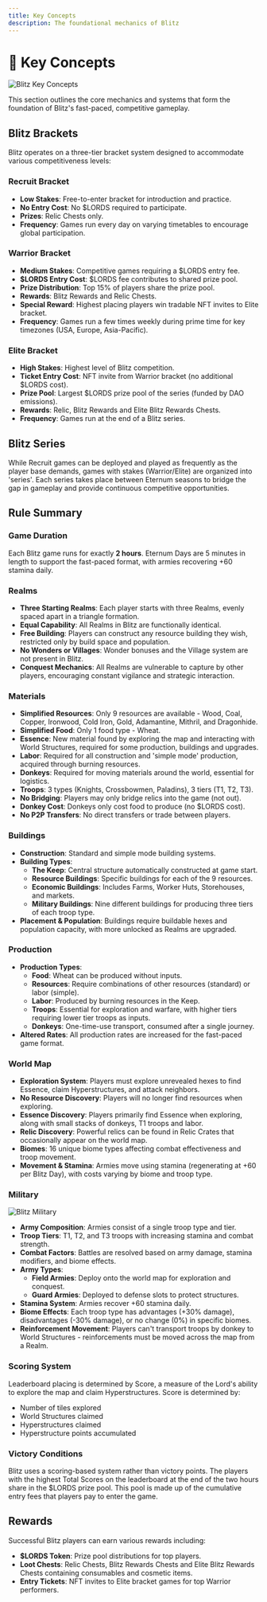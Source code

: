 ```yaml
---
title: Key Concepts
description: The foundational mechanics of Blitz
---
```


# 🔑 Key Concepts

<img src="/images/covers/07.png" alt="Blitz Key Concepts" className="w-full rounded-lg my-6" />

This section outlines the core mechanics and systems that form the foundation of Blitz's fast-paced, competitive gameplay.

## Blitz Brackets

Blitz operates on a three-tier bracket system designed to accommodate various competitiveness levels:

### Recruit Bracket
- **Low Stakes**: Free-to-enter bracket for introduction and practice.
- **No Entry Cost**: No $LORDS required to participate.
- **Prizes**: Relic Chests only.
- **Frequency**: Games run every day on varying timetables to encourage global participation.

### Warrior Bracket
- **Medium Stakes**: Competitive games requiring a $LORDS entry fee.
- **$LORDS Entry Cost**: $LORDS fee contributes to shared prize pool.
- **Prize Distribution**: Top 15% of players share the prize pool.
- **Rewards**: Blitz Rewards and Relic Chests.
- **Special Reward**: Highest placing players win tradable NFT invites to Elite bracket.
- **Frequency**: Games run a few times weekly during prime time for key timezones (USA, Europe, Asia-Pacific).

### Elite Bracket
- **High Stakes**: Highest level of Blitz competition.
- **Ticket Entry Cost**: NFT invite from Warrior bracket (no additional $LORDS cost).
- **Prize Pool**: Largest $LORDS prize pool of the series (funded by DAO emissions).
- **Rewards**: Relic, Blitz Rewards and Elite Blitz Rewards Chests.
- **Frequency**: Games run at the end of a Blitz series.

## Blitz Series

While Recruit games can be deployed and played as frequently as the player base demands, games with stakes (Warrior/Elite) are organized
into 'series'. Each series takes place between Eternum seasons to bridge the gap in gameplay and provide continuous competitive opportunities.

## Rule Summary

### Game Duration

Each Blitz game runs for exactly **2 hours**. Eternum Days are 5 minutes in length to support the fast-paced format, with armies recovering
+60 stamina daily.

### Realms

- **Three Starting Realms**: Each player starts with three Realms, evenly spaced apart in a triangle formation.
- **Equal Capability**: All Realms in Blitz are functionally identical.
- **Free Building**: Players can construct any resource building they wish, restricted only by build space and population.
- **No Wonders or Villages**: Wonder bonuses and the Village system are not present in Blitz.
- **Conquest Mechanics**: All Realms are vulnerable to capture by other players, encouraging constant vigilance and strategic interaction.

### Materials

- **Simplified Resources**: Only 9 resources are available - Wood, Coal, Copper, Ironwood, Cold Iron, Gold, Adamantine, Mithril, and Dragonhide.
- **Simplified Food**: Only 1 food type - Wheat.
- **Essence**: New material found by exploring the map and interacting with World Structures, required for some production, buildings and upgrades.
- **Labor**: Required for all construction and 'simple mode' production, acquired through burning resources.
- **Donkeys**: Required for moving materials around the world, essential for logistics.
- **Troops**: 3 types (Knights, Crossbowmen, Paladins), 3 tiers (T1, T2, T3).
- **No Bridging**: Players may only bridge relics into the game (not out).
- **Donkey Cost**: Donkeys only cost food to produce (no $LORDS cost).
- **No P2P Transfers**: No direct transfers or trade between players.

### Buildings

- **Construction**: Standard and simple mode building systems.
- **Building Types**:
  - **The Keep**: Central structure automatically constructed at game start.
  - **Resource Buildings**: Specific buildings for each of the 9 resources.
  - **Economic Buildings**: Includes Farms, Worker Huts, Storehouses, and markets.
  - **Military Buildings**: Nine different buildings for producing three tiers of each troop type.
- **Placement & Population**: Buildings require buildable hexes and population capacity, with more unlocked as Realms are upgraded.

### Production

- **Production Types**:
  - **Food**: Wheat can be produced without inputs.
  - **Resources**: Require combinations of other resources (standard) or labor (simple).
  - **Labor**: Produced by burning resources in the Keep.
  - **Troops**: Essential for exploration and warfare, with higher tiers requiring lower tier troops as inputs.
  - **Donkeys**: One-time-use transport, consumed after a single journey.
- **Altered Rates**: All production rates are increased for the fast-paced game format.

### World Map

- **Exploration System**: Players must explore unrevealed hexes to find Essence, claim Hyperstructures, and attack neighbors.
- **No Resource Discovery**: Players will no longer find resources when exploring.
- **Essence Discovery**: Players primarily find Essence when exploring, along with small stacks of donkeys, T1 troops and labor.
- **Relic Discovery**: Powerful relics can be found in Relic Crates that occasionally appear on the world map.
- **Biomes**: 16 unique biome types affecting combat effectiveness and troop movement.
- **Movement & Stamina**: Armies move using stamina (regenerating at +60 per Blitz Day), with costs varying by biome and troop type.

### Military

<img src="/images/covers/04.png" alt="Blitz Military" className="w-full rounded-lg my-6" />

- **Army Composition**: Armies consist of a single troop type and tier.
- **Troop Tiers**: T1, T2, and T3 troops with increasing stamina and combat strength.
- **Combat Factors**: Battles are resolved based on army damage, stamina modifiers, and biome effects.
- **Army Types**:
  - **Field Armies**: Deploy onto the world map for exploration and conquest.
  - **Guard Armies**: Deployed to defense slots to protect structures.
- **Stamina System**: Armies recover +60 stamina daily.
- **Biome Effects**: Each troop type has advantages (+30% damage), disadvantages (-30% damage), or no change (0%) in specific biomes.
- **Reinforcement Movement**: Players can't transport troops by donkey to World Structures - reinforcements must be moved across the map from a Realm.

### Scoring System

Leaderboard placing is determined by Score, a measure of the Lord's ability to explore the map and claim Hyperstructures. Score is determined by:
- Number of tiles explored
- World Structures claimed
- Hyperstructures claimed
- Hyperstructure points accumulated

### Victory Conditions

Blitz uses a scoring-based system rather than victory points. The players with the highest Total Scores on the leaderboard at the end of the two hours share 
in the $LORDS prize pool. This pool is made up of the cumulative entry fees that players pay to enter the game.

## Rewards

Successful Blitz players can earn various rewards including:
- **$LORDS Token**: Prize pool distributions for top players.
- **Loot Chests**: Relic Chests, Blitz Rewards Chests and Elite Blitz Rewards Chests containing consumables and cosmetic items.
- **Entry Tickets**: NFT invites to Elite bracket games for top Warrior performers.
